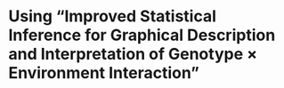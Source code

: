 Using "Improved Statistical Inference for Graphical Description and Interpretation of Genotype × Environment Interaction"
=========================================================================================================================